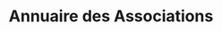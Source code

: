 ---
layout: ../../../layouts/AssoSort.astro
title: "Annuaire des Associations"
typeFilter: solidarite
affiliationFilter: sante
---
